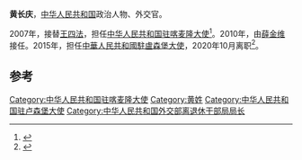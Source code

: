 '''黄长庆'''，[[中华人民共和国|中华人民共和国]]政治人物、外交官。

2007年，接替[[王四法|王四法]]，担任[[中国驻喀麦隆大使列表|中华人民共和国驻喀麦隆大使]]<ref>{{cite web|author=中华人民共和国外交部|title=中国驻喀麦隆历任大使|url=http://www.mfa.gov.cn/chn/pds/ziliao/wjrw/2167/2170/t9194.htm|publisher=中华人民共和国外交部|accessdate=2012-03-07}}</ref>。2010年，由[[薛金维|薛金维]]接任。2015年，担任[[中國駐盧森堡大使列表|中華人民共和國駐盧森堡大使]]，2020年10月离职<ref>{{Cite web|title=国家主席习近平任免驻外大使 — 中华人民共和国外交部|url=https://www.fmprc.gov.cn/web/zyxw/t1823071.shtml|accessdate=2020-10-15|work=www.fmprc.gov.cn|archive-date=2020-10-27|archive-url=https://web.archive.org/web/20201027121130/http://www1.fmprc.gov.cn/web/zyxw/t1823071.shtml|dead-url=no}}</ref>。

== 参考 ==
{{reflist}}
{{start box}}
{{s-dip}}
{{succession box|[[王四法|王四法]]|[[薛金维|薛金维]]|[[中国驻喀麦隆大使列表|中华人民共和国驻喀麦隆大使]]|2007年8月-2010年1月}}
{{succession box|[[曾憲柒|曾憲柒]]|[[杨小茸|杨小茸]]|[[中國駐盧森堡大使列表|中華人民共和國駐盧森堡大使]]|2015年7月－2020年10月}}
{{end box}}
{{中国政治人物小作品}}

[[Category:中华人民共和国驻喀麦隆大使|Category:中华人民共和国驻喀麦隆大使]]
[[Category:黄姓|Category:黄姓]]
[[Category:中华人民共和国驻卢森堡大使|Category:中华人民共和国驻卢森堡大使]]
[[Category:中华人民共和国外交部离退休干部局局长|Category:中华人民共和国外交部离退休干部局局长]]